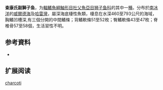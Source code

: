 {{Speciesbox
| name = 查康氏副獅子魚
| status = NE
| status_system = 
| image = 
| genus = Paraliparis
| species = charcoti
| authority = [[Duhamel|Duhamel]],  1992
| synonyms = 
}}

'''查康氏副獅子鱼'''，为[[輻鰭魚綱|輻鰭魚綱]][[鮋形目|鮋形目]][[杜父魚亞目|杜父魚亞目]][[狮子鱼科|狮子鱼科]]的其中一[[種|種]]。分布於[[南冰洋|南冰洋]]的[[威爾德海|威爾德海]]及[[哈雷灣|哈雷灣]]，屬深海底棲性魚類，棲息在水深460至793公尺的海域，胸鰭凹槽深,有三個分開的中間鰭條；背鰭軟條51至52枚；臀鰭軟條43至47枚；脊椎骨57至58個，生活習性不明。

== 参考資料 ==
*{{FishBase_species|genus=Paraliparis|species=charcoti|year=2011|month=12}}

== 扩展阅读 ==
{{refbegin}}
{{wikispecies-inline|Paraliparis charcoti|查康氏副獅子魚}}
{{refend}}
{{Taxonbar|from=Q2591995}}

[[Category:副獅子魚属|charcoti]]


{{鮋形目小作品}}